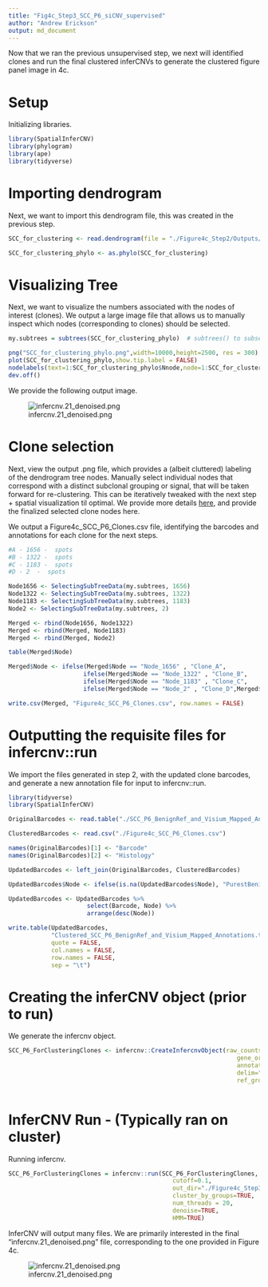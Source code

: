```yaml
---
title: "Fig4c_Step3_SCC_P6_siCNV_supervised"
author: "Andrew Erickson"
output: md_document
---
```


Now that we ran the previous unsupervised step, we next will identified clones and run the final clustered inferCNVs to generate the clustered figure panel image in 4c.

# Setup

Initializing libraries.

```r
library(SpatialInferCNV)
library(phylogram)
library(ape)
library(tidyverse)
```

# Importing dendrogram

Next, we want to import this dendrogram file, this was created  in the previous step.

```r
SCC_for_clustering <- read.dendrogram(file = "./Figure4c_Step2/Outputs/infercnv.21_denoised.observations_dendrogram.txt")

SCC_for_clustering_phylo <- as.phylo(SCC_for_clustering)
```

# Visualizing Tree

Next, we want to visualize the numbers associated with the nodes of interest (clones). We output a large image file that allows us to manually inspect which nodes (corresponding to clones) should be selected.

```r
my.subtrees = subtrees(SCC_for_clustering_phylo)  # subtrees() to subset

png("SCC_for_clustering_phylo.png",width=10000,height=2500, res = 300)
plot(SCC_for_clustering_phylo,show.tip.label = FALSE)
nodelabels(text=1:SCC_for_clustering_phylo$Nnode,node=1:SCC_for_clustering_phylo$Nnode+Ntip(SCC_for_clustering_phylo))
dev.off()
```

We provide the following output image.

![infercnv.21_denoised.png](https://github.com/aerickso/SpatialInferCNV/blob/main/FigureScripts/Figure%204/Figure4c_SCC/Step3/SCC_for_clustering_phylo.png)


# Clone selection 

Next, view the output .png file, which provides a (albeit cluttered) labeling of the dendrogram tree nodes. Manually select individual nodes that correspond with a distinct subclonal grouping or signal, that will be taken forward for re-clustering. This can be iteratively tweaked with the next step + spatial visualization til optimal. We provide more details [here](https://github.com/aerickso/SpatialInferCNV/blob/main/FigureScripts/Figure%203/Figure3.md), and provide the finalized selected clone nodes here.

We output a Figure4c_SCC_P6_Clones.csv file, identifying the barcodes and annotations for each clone for the next steps.

```r
#A - 1656 -  spots
#B - 1322 -  spots
#C - 1183 -  spots
#D - 2  -  spots

Node1656 <- SelectingSubTreeData(my.subtrees, 1656)
Node1322 <- SelectingSubTreeData(my.subtrees, 1322)
Node1183 <- SelectingSubTreeData(my.subtrees, 1183)
Node2 <- SelectingSubTreeData(my.subtrees, 2)

Merged <- rbind(Node1656, Node1322)
Merged <- rbind(Merged, Node1183)
Merged <- rbind(Merged, Node2)

table(Merged$Node)

Merged$Node <- ifelse(Merged$Node == "Node_1656" , "Clone_A", 
                     ifelse(Merged$Node == "Node_1322" , "Clone_B",
                     ifelse(Merged$Node == "Node_1183" , "Clone_C",
                     ifelse(Merged$Node == "Node_2" , "Clone_D",Merged$Node))))

write.csv(Merged, "Figure4c_SCC_P6_Clones.csv", row.names = FALSE)
```

# Outputting the requisite files for infercnv::run

We import the files generated in step 2, with the updated clone barcodes, and generate a new annotation file for input to infercnv::run.

```r
library(tidyverse)
library(SpatialInferCNV)

OriginalBarcodes <- read.table("./SCC_P6_BenignRef_and_Visium_Mapped_Annotations.tsv", sep = "\t")

ClusteredBarcodes <- read.csv("./Figure4c_SCC_P6_Clones.csv")

names(OriginalBarcodes)[1] <- "Barcode"
names(OriginalBarcodes)[2] <- "Histology"

UpdatedBarcodes <- left_join(OriginalBarcodes, ClusteredBarcodes)

UpdatedBarcodes$Node <- ifelse(is.na(UpdatedBarcodes$Node), "PurestBenign_SCCPatient6", UpdatedBarcodes$Node)

UpdatedBarcodes <- UpdatedBarcodes %>%
                      select(Barcode, Node) %>%
                      arrange(desc(Node))

write.table(UpdatedBarcodes, 
            "Clustered_SCC_P6_BenignRef_and_Visium_Mapped_Annotations.tsv", 
            quote = FALSE, 
            col.names = FALSE, 
            row.names = FALSE, 
            sep = "\t")

```

# Creating the inferCNV object (prior to run)

We generate the infercnv object.

```r
SCC_P6_ForClusteringClones <- infercnv::CreateInfercnvObject(raw_counts_matrix="./SCC_P6_BenignRef_and_Visium_Mapped_Counts.tsv", 
                                                                gene_order_file="./SCC_P6_BenignRef_and_Visium_GeneOrderFile.tsv",
                                                                annotations_file="./Clustered_SCC_P6_BenignRef_and_Visium_Mapped_Annotations.tsv",
                                                                delim="\t",
                                                                ref_group_names="PurestBenign_SCCPatient6",
								                                                chr_exclude = c("chrM"))
```

# InferCNV Run - (Typically ran on cluster)

Running infercnv.

```r
SCC_P6_ForClusteringClones = infercnv::run(SCC_P6_ForClusteringClones,
                                              cutoff=0.1,
                                              out_dir="./Figure4c_Step3/Outputs", 
                                              cluster_by_groups=TRUE,
                                              num_threads = 20, 
                                              denoise=TRUE,
                                              HMM=TRUE)
```

InferCNV will output many files. We are primarily interested in the final "infercnv.21_denoised.png" file, corresponding to the one provided in Figure 4c.

![infercnv.21_denoised.png](https://github.com/aerickso/SpatialInferCNV/blob/main/FigureScripts/Figure%204/Figure4c_SCC/Step3/infercnv.21_denoised.png)

